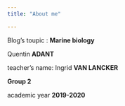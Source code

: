 ```yaml
---
title: "About me"

---
```


Blog's toupic : **Marine biology**

Quentin **ADANT** 

teacher's name: Ingrid **VAN LANCKER**

**Group 2**

academic year **2019-2020**

